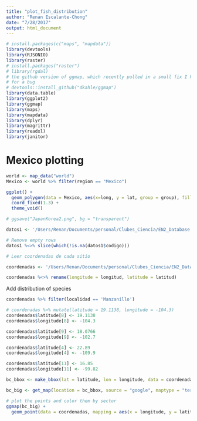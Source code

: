```yaml
---
title: "plot_fish_distribution"
author: "Renan Escalante-Chong"
date: "7/28/2017"
output: html_document
---
```


```r
# install.packages(c("maps", "mapdata"))
library(devtools)
library(RJSONIO)
library(raster)
# install.packages("raster")
# library(rgdal)
# the github version of ggmap, which recently pulled in a small fix I had
# for a bug 
# devtools::install_github("dkahle/ggmap")
library(data.table)
library(ggplot2)
library(ggmap)
library(maps)
library(mapdata)
library(dplyr)
library(magrittr)
library(readxl)
library(janitor)
```

# Mexico plotting

```r
world <- map_data("world")
Mexico <- world %>% filter(region == "Mexico")
```

```r
ggplot() + 
  geom_polygon(data = Mexico, aes(x=long, y = lat, group = group), fill = "white", color = "black", shape = 1.05) + 
  coord_fixed(1.3) +
  theme_void()

# ggsave("JapanKorea2.png", bg = "transparent")
```

```r
datos1 <- '/Users/Renan/Documents/personal/Clubes_Ciencia/EN2_Database.xlsx' %>% read_excel(sheet = 3, skip = 1) %>% clean_names() %>% rename(codigo = código)

# Remove empty rows
datos1 %<>% slice(which(!is.na(datos1$codigo)))

# Leer coordenadas de cada sitio

coordenadas <- '/Users/Renan/Documents/personal/Clubes_Ciencia/EN2_Database.xlsx' %>% read_excel(sheet = 1) %>% clean_names()

coordenadas %<>% rename(longitude = longitud, latitude = latitud)
```

Add distribution of species

```r

coordenadas %>% filter(localidad == 'Manzanillo')

# coordenadas %>% mutate(latitude = 19.1138, longitude = -104.3)
coordenadas$latitude[8] <- 19.1138
coordenadas$longitude[8] <- -104.3

coordenadas$latitude[9] <- 18.0766
coordenadas$longitude[9] <- -102.7

coordenadas$latitude[4] <- 22.89
coordenadas$longitude[4] <- -109.9

coordenadas$latitude[11] <- 16.85
coordenadas$longitude[11] <- -99.82

bc_bbox <- make_bbox(lat = latitude, lon = longitude, data = coordenadas)

bc_big <- get_map(location = bc_bbox, source = "google", maptype = "terrain")

# plot the points and color them by sector
ggmap(bc_big) + 
  geom_point(data = coordenadas, mapping = aes(x = longitude, y = latitude, color = localidad))
```

